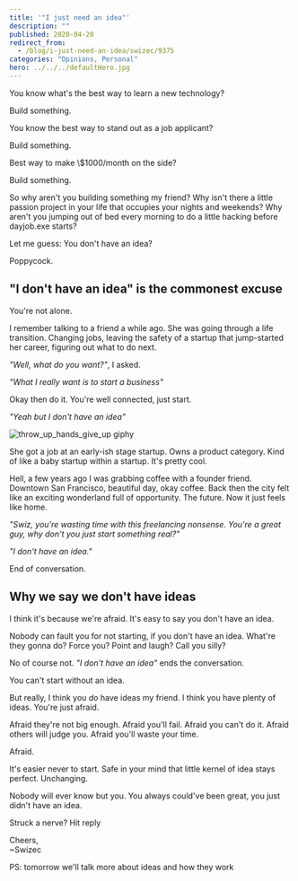 ```yaml
---
title: '"I just need an idea"'
description: ""
published: 2020-04-20
redirect_from:
  - /blog/i-just-need-an-idea/swizec/9375
categories: "Opinions, Personal"
hero: ../../../defaultHero.jpg
---
```


You know what's the best way to learn a new technology?

Build something.

You know the best way to stand out as a job applicant?

Build something.

Best way to make \\\$1000/month on the side?

Build something.

So why aren't you building something my friend? Why isn't there a little passion project in your life that occupies your nights and weekends? Why aren't you jumping out of bed every morning to do a little hacking before dayjob.exe starts?

Let me guess: You don't have an idea?

Poppycock.

## "I don't have an idea" is the commonest excuse

You're not alone.

I remember talking to a friend a while ago. She was going through a life transition. Changing jobs, leaving the safety of a startup that jump-started her career, figuring out what to do next.

_"Well, what do you want?"_, I asked.

_"What I really want is to start a business"_

Okay then do it. You're well connected, just start.

_"Yeah but I don't have an idea"_

![throw_up_hands_give_up giphy](./img/media-4SZxcPTtlGAZa-giphy.gif)

She got a job at an early-ish stage startup. Owns a product category. Kind of like a baby startup within a startup. It's pretty cool.

Hell, a few years ago I was grabbing coffee with a founder friend. Downtown San Francisco, beautiful day, okay coffee. Back then the city felt like an exciting wonderland full of opportunity. The future. Now it just feels like home.

_"Swiz, you're wasting time with this freelancing nonsense. You're a great guy, why don't you just start something real?"_

_"I don't have an idea."_

End of conversation.

## Why we say we don't have ideas

I think it's because we're afraid. It's easy to say you don't have an idea.

Nobody can fault you for not starting, if you don't have an idea. What're they gonna do? Force you? Point and laugh? Call you silly?

No of course not. _"I don't have an idea"_ ends the conversation.

You can't start without an idea.

But really, I think you _do_ have ideas my friend. I think you have plenty of ideas. You're just afraid.

Afraid they're not big enough. Afraid you'll fail. Afraid you can't do it. Afraid others will judge you. Afraid you'll waste your time.

Afraid.

It's easier never to start. Safe in your mind that little kernel of idea stays perfect. Unchanging.

Nobody will ever know but you. You always could've been great, you just didn't have an idea.

Struck a nerve? Hit reply

Cheers,  
~Swizec

PS: tomorrow we'll talk more about ideas and how they work
